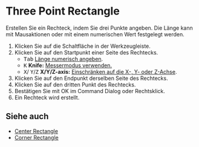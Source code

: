 
# Three Point Rectangle

<Reference shortcut='' command='Three Point Rectangle' button='Werkzeugleiste' />

Erstellen Sie ein Rechteck, indem Sie drei Punkte angeben. Die Länge kann mit Mausaktionen oder mit einem numerischen Wert festgelegt werden.

1. Klicken Sie auf die Schaltfläche <ButtonIcon type="button-three-point-rectangle" /> in der Werkzeugleiste.
2. Klicken Sie auf den Startpunkt einer Seite des Rechtecks.
   - <kbd>Tab</kbd> [Länge numerisch angeben](./sketching-essentials#specify-dimensions-numerically).
   - <kbd>K</kbd> **Knife:** [Messermodus verwenden.](./sketching-essentials#use-knife-mode) 
   - <kbd>X</kbd>/ <kbd>Y</kbd>/<kbd>Z</kbd> **X/Y/Z-axis:** [Einschränken auf die X-, Y- oder Z-Achse](./sketching-essentials#constrain-to-an-axis).
3. Klicken Sie auf den Endpunkt derselben Seite des Rechtecks.
4. Klicken Sie auf den dritten Punkt des Rechtecks.
5. Bestätigen Sie mit OK im Command Dialog oder Rechtsklick.
6. Ein Rechteck wird erstellt.

<VideoPlayer fileName="three-point-rectangle"/>

## Siehe auch
- [Center Rectangle](./center-rectangle)
- [Corner Rectangle](./corner-rectangle)